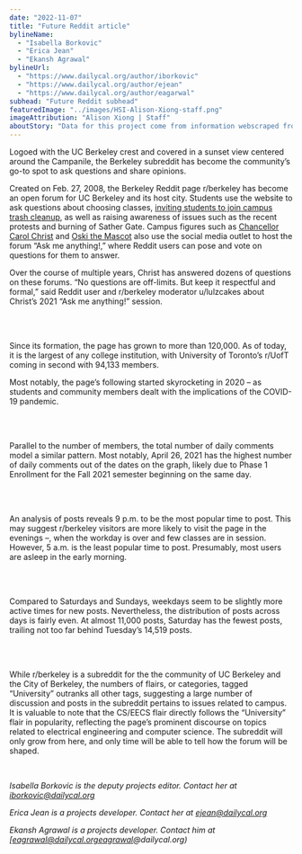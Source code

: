 ```yaml
---
date: "2022-11-07"
title: "Future Reddit article"
bylineName:
  - "Isabella Borkovic"
  - "Erica Jean"
  - "Ekansh Agrawal"
bylineUrl:
  - "https://www.dailycal.org/author/iborkovic"
  - "https://www.dailycal.org/author/ejean"
  - "https://www.dailycal.org/author/eagarwal"
subhead: "Future Reddit subhead"
featuredImage: "../images/HSI-Alison-Xiong-staff.png"
imageAttribution: "Alison Xiong | Staff"
aboutStory: "Data for this project come from information webscraped from the r/Berkeley subreddit."
---
```



Logoed with the UC Berkeley crest and covered in a sunset view centered around the Campanile, the Berkeley subreddit has become the community’s go-to spot to ask questions and share opinions.

Created on Feb. 27, 2008, the Berkeley Reddit page r/berkeley has become an open forum for UC Berkeley and its host city. Students use the website to ask questions about choosing classes, <a href="https://www.reddit.com/r/berkeley/comments/yuipnu/another_trash_pickup_success_despite_us_being_in/" target="_blank">inviting students to join campus trash cleanup</a>, as well as raising awareness of issues such as the recent protests and burning of Sather Gate. Campus figures such as <a href="https://www.reddit.com/r/berkeley/comments/q5yyy1/im_uc_berkeleys_chancellor_carol_christ_ask_me/" target="_blank">Chancellor Carol Christ</a> and <a href="https://www.reddit.com/r/berkeley/comments/wyhm4f/i_am_oski_ask_me_anything/" target="_blank">Oski the Mascot</a> also use the social media outlet to host the forum “Ask me anything!,” where Reddit users can pose and vote on questions for them to answer.

Over the course of multiple years, Christ has answered dozens of questions on these forums. “No questions are off-limits. But keep it respectful and formal,” said Reddit user and r/berkeley moderator u/lulzcakes about Christ’s 2021 “Ask me anything!” session.

<br />

<SubscriberLineChart />

<br />

Since its formation, the page has grown to more than 120,000. As of today, it is the largest of any college institution, with University of Toronto’s r/UofT coming in second with 94,133 members.

Most notably, the page’s following started skyrocketing in 2020 – as students and community members dealt with the implications of the COVID-19 pandemic.

<br />

<DailyCommentLineChart />

<br />

Parallel to the number of members, the total number of daily comments model a similar pattern. Most notably, April 26, 2021 has the highest number of daily comments out of the dates on the graph, likely due to Phase 1 Enrollment for the Fall 2021 semester beginning on the same day.

<br />

<PostsPerHourBarChart />

<br />

An analysis of posts reveals 9 p.m. to be the most popular time to post. This may suggest r/berkeley visitors are more likely to visit the page in the evenings –, when the workday is over and few classes are in session. However, 5 a.m. is the least popular time to post. Presumably, most users are asleep in the early morning.

<br />

<PostsPerDayBarChart />

<br />

Compared to Saturdays and Sundays, weekdays seem to be slightly more active times for new posts. Nevertheless, the distribution of posts across days is fairly even. At almost 11,000 posts, Saturday has the fewest posts, trailing not too far behind Tuesday’s 14,519 posts.

<br />

<PostsPerFlairBarChart />

<br />

While r/berkeley is a subreddit for the the community of UC Berkeley and the City of Berkeley, the numbers of flairs, or categories, tagged “University” outranks all other tags, suggesting a large number of discussion and posts in the subreddit pertains to issues related to campus. It is valuable to note that the CS/EECS flair directly follows the “University” flair in popularity, reflecting the page’s prominent discourse on topics related to electrical engineering and computer science.
The subreddit will only grow from here, and only time will be able to tell how the forum will be shaped.

<br />

_Isabella Borkovic is the deputy projects editor. Contact her at [iborkovic@dailycal.org](mailto:iborkovic@dailycal.org)_

_Erica Jean is a projects developer. Contact her at [ejean@dailycal.org](mailto:ejean@dailycal.org)_

_Ekansh Agrawal is a projects developer. Contact him at [eagrawal@dailycal.orgeagrawal@dailycal.org)_
